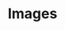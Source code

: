 ---
title: Images
description: Usage of the images components
sidebar_position: 4
tags: [components]
---